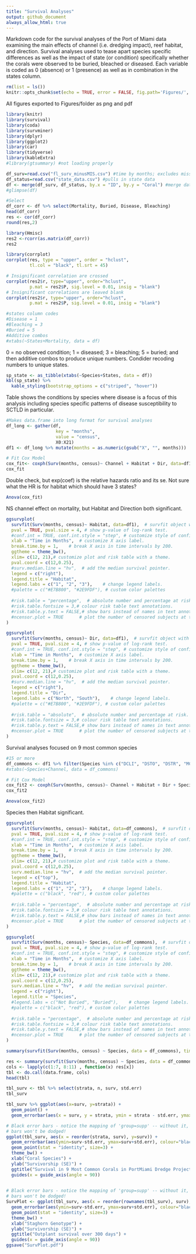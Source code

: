 ```yaml
---
title: "Survival Analyses"
output: github_document
always_allow_html: true
---
```


Markdown code for the survival analyses of the Port of Miami data examining the main effects of channel (i.e. dredging impact), reef habitat, and direction. Survival analyses used to tease apart species specific differences as well as the impact of state (or condition) specifically whether the corals were observed to be buried, bleached or diseased. Each variable is coded as 0 (absence) or 1 (presence) as well as in combination in the states column.

```r
rm(list = ls())
knitr::opts_chunk$set(echo = TRUE, error = FALSE, fig.path='Figures/', dev=c('png', 'pdf'))
```

All figures exported to Figures/folder as png and pdf

```r
library(knitr)
library(survival)
library(coda)
library(survminer)
library(dplyr)
library(ggplot2)
library(car)
library(tidyverse)
library(kableExtra)
#library(gtsummary) #not loading properly
```

```r
df_surv=read.csv("fl_surv_minusMIS.csv") #time by months; excludes missing corals
df_status=read.csv("state_data.csv") #pulls in state data
df <- merge(df_surv, df_status, by.x = "ID", by.y = "Coral") #merge dataframes
#glimpse(df)
```

```r
#Select 
df_corr <- df %>% select(Mortality, Buried, Disease, Bleaching)
head(df_corr)
res <- cor(df_corr)
round(res,2)
```

```r
library(Hmisc)
res2 <-rcorr(as.matrix(df_corr))
res2
```

```r
library(corrplot)
corrplot(res, type = "upper", order = "hclust",
         tl.col = "black", tl.srt = 45)
```

```r
# Insignificant correlation are crossed
corrplot(res2$r, type="upper", order="hclust", 
         p.mat = res2$P, sig.level = 0.01, insig = "blank")
# Insignificant correlations are leaved blank
corrplot(res2$r, type="upper", order="hclust", 
         p.mat = res2$P, sig.level = 0.01, insig = "blank")
```

```r
#states column codes 
#Disease = 1
#Bleaching = 3
#Buried = 5
#Additive combos
#xtabs(~States+Mortality, data = df)
```
0 = no observed condition; 1 = diseased; 3 = bleaching; 5 = buried; and then additive combos to produce unique numbers. Condider recoding numbers to unique states.

```r
sp_state <- as_tibble(xtabs(~Species+States, data = df))
kbl(sp_state) %>%
  kable_styling(bootstrap_options = c("striped", "hover"))
```
Table shows the conditions by species where disease is a focus of this analysis including species specific patterns of disease susceptibility to SCTLD in particular.

```r
#Makes data.frame into long format for survival analyses
df_long <- gather(df,
                   key = "months",
                   value = "census",
                   X0:X21)
df1 <- df_long %>% mutate(months = as.numeric(gsub("X", "", months)))
```


```r
# Fit Cox Model
cox_fit<- coxph(Surv(months, census)~ Channel + Habitat + Dir, data=df1)
cox_fit
```

Double check, but exp(coef) is the relative hazards ratio and its se. Not sure what the HR is for habitat which should have 3 states?

```r
Anova(cox_fit)
```
NS channel effect on mortality, but Habitat and Direction both significant.

```r
ggsurvplot(
  survfit(Surv(months, census)~ Habitat, data=df1),  # survfit object with calculated statistics
  pval = TRUE, pval.size = 4, # show p-value of log-rank test.
  #conf.int = TRUE, conf.int.style = "step", # customize style of confidence intervals
  xlab = "Time in Months",  # customize X axis label.
  break.time.by = 1,    # break X axis in time intervals by 200.
  ggtheme = theme_bw(), 
  xlim= c(12, 21),# customize plot and risk table with a theme.
  pval.coord = c(12,0.25),
  #surv.median.line = "hv",  # add the median survival pointer.
  legend = c("right"),
  legend.title = "Habitat",
  legend.labs = c("1", "2", "3"),    # change legend labels.
  #palette = c("#E7B800", "#2E9FDF"), # custom color palettes
  
  #risk.table = "percentage",  # absolute number and percentage at risk.
  #risk.table.fontsize = 3,# colour risk table text annotations.
  #risk.table.y.text = FALSE,# show bars instead of names in text annotations
  #ncensor.plot = TRUE      # plot the number of censored subjects at time t
)
```

```r
ggsurvplot(
  survfit(Surv(months, census)~ Dir, data=df1),  # survfit object with calculated statistics
  pval = TRUE, pval.size = 4, # show p-value of log-rank test.
  #conf.int = TRUE, conf.int.style = "step", # customize style of confidence intervals
  xlab = "Time in Months",  # customize X axis label.
  break.time.by = 1,    # break X axis in time intervals by 200.
  ggtheme = theme_bw(), 
  xlim= c(12, 21),# customize plot and risk table with a theme.
  pval.coord = c(12,0.25),
  #surv.median.line = "hv",  # add the median survival pointer.
  legend = c("right"),
  legend.title = "Dir",
  legend.labs = c("North", "South"),    # change legend labels.
  #palette = c("#E7B800", "#2E9FDF"), # custom color palettes
  
  #risk.table = "absolute",  # absolute number and percentage at risk.
  #risk.table.fontsize = 3,# colour risk table text annotations.
  #risk.table.y.text = FALSE,# show bars instead of names in text annotations
  #ncensor.plot = TRUE      # plot the number of censored subjects at time t
)
```

Survival analyses focused on 9 most common species

```r
#15 or more
df_commons <- df1 %>% filter(Species %in% c("DCLI", "DSTO", "DSTR", "MCAV", "MMEA", "PAST", "SBOU", "SINT", "SSID")) #keeping only the 9 most common species 
#xtabs(~Species+Channel, data = df_commons)
```

```r
# Fit Cox Model
cox_fit2 <- coxph(Surv(months, census)~ Channel + Habitat + Dir + Species, data=df_commons)
cox_fit2
```

```r
Anova(cox_fit2)
```

Species then Habitat significant.


```r
ggsurvplot(
  survfit(Surv(months, census)~ Habitat, data=df_commons),  # survfit object with calculated statistics
  pval = TRUE, pval.size = 4, # show p-value of log-rank test.
  #conf.int = TRUE, conf.int.style = "step", # customize style of confidence intervals
  xlab = "Time in Months",  # customize X axis label.
  break.time.by = 1,    # break X axis in time intervals by 200.
  ggtheme = theme_bw(), 
  xlim= c(12, 21),# customize plot and risk table with a theme.
  pval.coord = c(12,0.25),
  surv.median.line = "hv",  # add the median survival pointer.
  legend = c("top"),
  legend.title = "Habitat",
  legend.labs = c("1", "2", "3"),    # change legend labels.
  #palette = c("black", "red"), # custom color palettes
  
  #risk.table = "percentage",  # absolute number and percentage at risk.
  #risk.table.fontsize = 3,# colour risk table text annotations.
  #risk.table.y.text = FALSE,# show bars instead of names in text annotations
  #ncensor.plot = TRUE      # plot the number of censored subjects at time t
)
```


```r
ggsurvplot(
  survfit(Surv(months, census)~ Species, data=df_commons),  # survfit object with calculated statistics
  pval = TRUE, pval.size = 4, # show p-value of log-rank test.
  #conf.int = TRUE, conf.int.style = "step", # customize style of confidence intervals
  xlab = "Time in Months",  # customize X axis label.
  break.time.by = 1,    # break X axis in time intervals by 200.
  ggtheme = theme_bw(), 
  xlim= c(12, 21),# customize plot and risk table with a theme.
  pval.coord = c(12,0.25),
  surv.median.line = "hv",  # add the median survival pointer.
  legend = c("right"),
  legend.title = "Species",
  #legend.labs = c("Not Buried", "Buried"),    # change legend labels.
  #palette = c("black", "red"), # custom color palettes
  
  #risk.table = "percentage",  # absolute number and percentage at risk.
  #risk.table.fontsize = 3,# colour risk table text annotations.
  #risk.table.y.text = FALSE,# show bars instead of names in text annotations
  #ncensor.plot = TRUE      # plot the number of censored subjects at time t
)
```


```r
summary(survfit(Surv(months, census) ~ Species, data = df_commons), times = 21)
```

```r
res <- summary(survfit(Surv(months, census) ~ Species, data = df_commons), times = 21)
cols <- lapply(c(1:7, 8:11) , function(x) res[x])
tbl <- do.call(data.frame, cols)
head(tbl)

tbl_surv <- tbl %>% select(strata, n, surv, std.err)
tbl_surv
```

```r
tbl_surv %>% ggplot(aes(x=surv, y=strata)) +
  geom_point() + 
  geom_errorbar(aes(x = surv, y = strata, ymin = strata - std.err, ymax = strata + std.err  ))
```

```r
# Black error bars - notice the mapping of 'group=supp' -- without it, the error
# bars won't be dodged!
ggplot(tbl_surv, aes(x = reorder(strata, surv), y=surv)) + 
  geom_errorbar(aes(ymin=surv-std.err, ymax=surv+std.err), colour="black", width=.1) +
  geom_point(stat = "identity", size=3) + 
  theme_bw() +
  xlab("Coral Species") +
  ylab("Survivorship (SE)") +
  ggtitle("Survival in 9 Most Common Corals in PortMiami Dredge Project") +
  guides(x = guide_axis(angle = 90))
    
```

```r
# Black error bars - notice the mapping of 'group=supp' -- without it, the error
# bars won't be dodged!
SurvPlot <- ggplot(tbl_surv, aes(x = reorder(rownames(tbl_surv), surv), y=surv)) + 
  geom_errorbar(aes(ymin=surv-std.err, ymax=surv+std.err), colour="black", width=.1) +
  geom_point(stat = "identity", size=3) + 
  theme_bw() +
  xlab("Staghorn Genotype") +
  ylab("Survivorship (SE)") +
  ggtitle("Outplant survival over 300 days") +
  guides(x = guide_axis(angle = 90))
ggsave("SurvPlot.pdf")
```